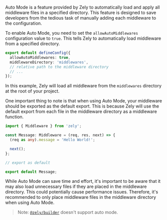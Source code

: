 Auto Mode is a feature provided by Zely to automatically load and apply all middleware files in a specified directory.
This feature is designed to save developers from the tedious task of manually adding each middleware to the configuration.

To enable Auto Mode, you need to set the `allowAutoMiddlewares` configuration value to `true`.
This tells Zely to automatically load middleware from a specified directory.

```ts [title="zely.config.ts"]
export default defineConfig({
  allowAutoMiddlewares: true,
  middlewareDirectory: 'middlewares',
  // relative path to the middleware directory
  // ...
});
```

In this example, Zely will load all middleware from the `middlewares` directory at the root of your project.

One important thing to note is that when using Auto Mode, your middleware should be exported as the default export.
This is because Zely will use the default export from each file in the middleware directory as a middleware function.

```ts [title="middlewares/message.ts"]
import { Middleware } from 'zely';

const Message: Middleware = (req, res, next) => {
  (req as any).message = 'Hello World!';

  next();
};

// export as default

export default Message;
```

While Auto Mode can save time and effort,
it's important to be aware that it may also load unnecessary files if they are placed in the middleware directory.
This could potentially cause performance issues.
Therefore, it's recommended to only place middleware files in the middleware directory when using Auto Mode.

> Note: [`@zely/builder`](/docs/zely-builder) doesn't support auto mode.
